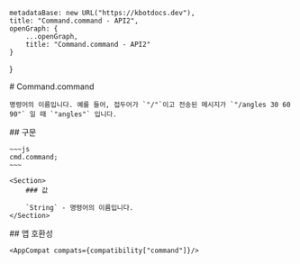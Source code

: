 
    metadataBase: new URL("https://kbotdocs.dev"),
    title: "Command.command - API2",
    openGraph: {
        ...openGraph,
        title: "Command.command - API2"
    }
}

<Section>
    # Command.command

    명령어의 이름입니다. 예를 들어, 접두어가 `"/"`이고 전송된 메시지가 `"/angles 30 60 90"` 일 때 `"angles"` 입니다.
</Section>
<Section>
    ## 구문

    ~~~js
    cmd.command;
    ~~~

    <Section>
        ### 값

        `String` - 명령어의 이름입니다.
    </Section>
</Section>
<Section>
    ## 앱 호환성

    <AppCompat compats={compatibility["command"]}/>
</Section>